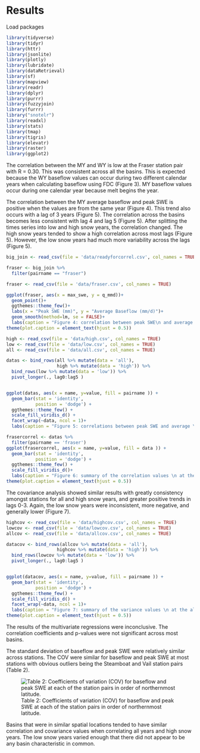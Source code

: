 # Results

Load packages
```r
library(tidyverse)
library(tidyr)
library(httr)
library(jsonlite)
library(plotly)
library(lubridate)
library(dataRetrieval)
library(sf)
library(mapview)
library(readr)
library(dplyr)
library(purrr)
library(fuzzyjoin)
library(furrr)
library("snotelr")
library(readxl)
library(stats)
library(tmap)
library(tigris)
library(elevatr)
library(raster)
library(ggplot2)
```

The correlation between the MY and WY is low at the Fraser station pair with R = 0.30. This was consistent across all the basins. This is expected because the WY baseflow values can occur during two different calendar years when calculating baseflow using FDC (Figure 3). MY baseflow values occur during one calendar year because melt begins the year.  

The correlation between the MY average baseflow and peak SWE is positive when the values are from the same year (Figure 4). This trend also occurs with a lag of 3 years (Figure 5). The correlation across the basins becomes less consistent with lag 4 and lag 5 (Figure 5). After splitting the times series into low and high snow years, the correlation changed. The high snow years tended to show a high correlation across most lags (Figure 5). However, the low snow years had much more variability across the lags (Figure 5).   

```r
big_join <- read_csv(file = 'data/readyforcorrel.csv', col_names = TRUE)

fraser <- big_join %>% 
  filter(pairname == "fraser")

fraser <- read_csv(file = 'data/fraser.csv', col_names = TRUE)

ggplot(fraser, aes(x = max_swe, y = q_mmd))+
  geom_point()+
  ggthemes::theme_few()+
  labs(x = "Peak SWE (mm)", y = "Average Baseflow (mm/d)")+
  geom_smooth(method=lm, se = FALSE)+
  labs(caption = "Figure 4: correlation between peak SWE\n and average MY baseflow from the same year at the Fraser stations."  )+
theme(plot.caption = element_text(hjust = 0.5))
```


```r
high <- read_csv(file = 'data/high.csv', col_names = TRUE)
low <- read_csv(file = 'data/low.csv', col_names = TRUE)
all <- read_csv(file = 'data/all.csv', col_names = TRUE)

datas <- bind_rows(all %>% mutate(data = 'all'),
                   high %>% mutate(data = 'high')) %>%
  bind_rows(low %>% mutate(data = 'low')) %>%
  pivot_longer(., lag0:lag5 )


ggplot(datas, aes(x = name, y=value, fill = pairname )) + 
  geom_bar(stat = 'identity',
           position = 'dodge') + 
  ggthemes::theme_few() + 
  scale_fill_viridis_d() +
  facet_wrap(~data, ncol = 1)+
  labs(caption = "Figure 5: correlations between peak SWE and average \n MY baseflow across and all, high, and low snow years for all stations with lags 0-5.", y = "R value", x = "")

frasercorrel <- datas %>% 
  filter(pairname == 'fraser')
ggplot(frasercorrel, aes(x = name, y=value, fill = data )) + 
  geom_bar(stat = 'identity',
           position = 'dodge') + 
  ggthemes::theme_few() + 
  scale_fill_viridis_d()+
  labs(caption = "Figure 6: summary of the correlation values \n at the Fraser stations across lags and all, high and low snow years.", x = "", y = "R value")+
theme(plot.caption = element_text(hjust = 0.5))
```

The covariance analysis showed similar results with greatly consistency amongst stations for all and high snow years, and greater positive trends in lags 0-3. Again, the low snow years were inconsistent, more negative, and generally lower (Figure 7). 

```r
highcov <- read_csv(file = 'data/highcov.csv', col_names = TRUE)
lowcov <- read_csv(file = 'data/lowcov.csv', col_names = TRUE)
allcov <- read_csv(file = 'data/allcov.csv', col_names = TRUE)

datacov <- bind_rows(allcov %>% mutate(data = 'all'),
                   highcov %>% mutate(data = 'high')) %>%
  bind_rows(lowcov %>% mutate(data = 'low')) %>%
  pivot_longer(., lag0:lag5 )


ggplot(datacov, aes(x = name, y=value, fill = pairname )) + 
  geom_bar(stat = 'identity',
           position = 'dodge') + 
  ggthemes::theme_few() + 
  scale_fill_viridis_d() +
  facet_wrap(~data, ncol = 1)+
  labs(caption = "Figure 7: summary of the variance values \n at the all stations across lags and all, high and low snow years.", y = "Covariance value", x = "")+
theme(plot.caption = element_text(hjust = 0.5))
```

 The results of the multivariate regressions were inconclusive. The correlation coefficients and p-values were not significant across most basins.  

The standard deviation of baseflow and peak SWE were relatively similar across stations. The COV were similar for baseflow and peak SWE at most stations with obvious outliers being the Steamboat and Vail station pairs (Table 2). 

![Table 2: Coefficients of variation (COV) for baseflow and peak SWE at each of the station pairs in order of northernmost latitude. ](~/WR440/mysnobook/table2.jpg)

Basins that were in similar spatial locations tended to have similar correlation and covariance values when correlating all years and high snow years. The low snow years varied enough that there did not appear to be any basin characteristic in common. 

